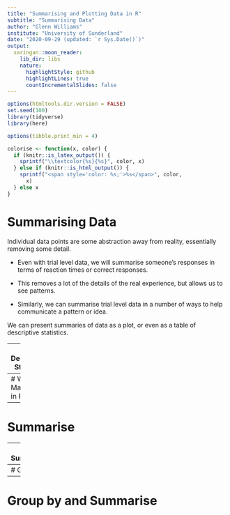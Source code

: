 ```yaml
---
title: "Summarising and Plotting Data in R"
subtitle: "Summarising Data"
author: "Glenn Williams"
institute: "University of Sunderland"
date: "2020-09-29 (updated: `r Sys.Date()`)"
output:
  xaringan::moon_reader:
    lib_dir: libs
    nature:
      highlightStyle: github
      highlightLines: true
      countIncrementalSlides: false
---
```


```r
options(htmltools.dir.version = FALSE)
set.seed(100)
library(tidyverse)
library(here)

options(tibble.print_min = 4)
```

```r
colorise <- function(x, color) {
  if (knitr::is_latex_output()) {
    sprintf("\\textcolor{%s}{%s}", color, x)
  } else if (knitr::is_html_output()) {
    sprintf("<span style='color: %s;'>%s</span>", color, 
      x)
  } else x
}
```

# Summarising Data

Individual data points are some abstraction away from reality, essentially removing some detail.

- Even with trial level data, we will summarise someone's responses in terms of reaction times or correct responses.

- This removes a lot of the details of the real experience, but allows us to see patterns.

- Similarly, we can summarise trial level data in a number of ways to help communicate a pattern or idea.

We can present summaries of data as a plot, or even as a table of descriptive statistics.

---
# Descriptive Statistics

We can often summarise data from individual trials in terms of measures of **central tendency** and **dispersion**.

- **Central tendency**: What is the average score? This can be determined in a few ways.

    - Mean: used to describe data that are normally distributed. Can be misleading when outliers are present.

    - Median: used to describe data that are skewed in some way away from a normal distribution. Suppresses the impact of outliers.

- **Dispersion**: What is the spread of scores (e.g. for individuals) around the average score?

    - Standard Deviation: the spread of the data from the sample mean. With a normal distribution approximately 1, 2, and 3 SDs capture approximately 68, 95, and 99.7% of the data.

    - Interquartile Range: Rank orders data into four equal parts. We get 3 values: the middle part of the first region – or quartile – (i.e. 25%), the median (i.e. 50%), and the middle part of the third quartile (i.e. 75%). Used for non-normal data.

---
# Why Make these in R?

---
# Summarise


---
# Summarise


---
# Grouping


---
# Group by and Summarise

